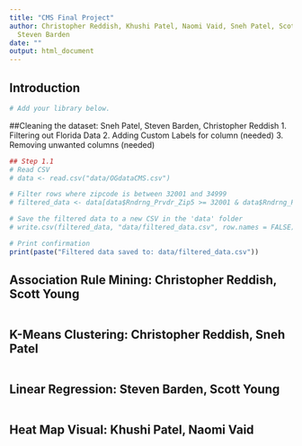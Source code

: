 ```yaml
---
title: "CMS Final Project"
author: Christopher Reddish, Khushi Patel, Naomi Vaid, Sneh Patel, Scott Young,  and
  Steven Barden
date: ""
output: html_document
---
```


## Introduction

```r
# Add your library below.


```

##Cleaning the dataset: Sneh Patel, Steven Barden, Christopher Reddish
1. Filtering out Florida Data
2. Adding Custom Labels for column (needed)
3. Removing unwanted columns (needed)
```r
## Step 1.1
# Read CSV 
# data <- read.csv("data/OGdataCMS.csv")  

# Filter rows where zipcode is between 32001 and 34999
# filtered_data <- data[data$Rndrng_Prvdr_Zip5 >= 32001 & data$Rndrng_Prvdr_Zip5 <= 34999, ]

# Save the filtered data to a new CSV in the 'data' folder
# write.csv(filtered_data, "data/filtered_data.csv", row.names = FALSE)

# Print confirmation
print(paste("Filtered data saved to: data/filtered_data.csv"))
```

## Association Rule Mining: Christopher Reddish, Scott Young
 
```r

```


## K-Means Clustering: Christopher Reddish, Sneh Patel

```r

```


## Linear Regression: Steven Barden, Scott Young
 
```r

```



## Heat Map Visual: Khushi Patel, Naomi Vaid
 
```r

```
